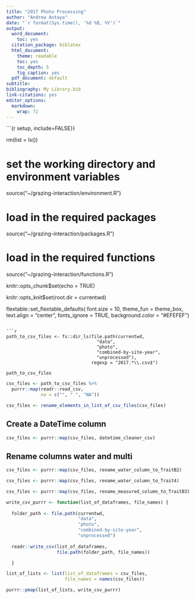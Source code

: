 ```yaml
---
title: "2017 Photo Processing"
author: "Andrew Antaya"
date: "`r format(Sys.time(), '%d %B, %Y')`"
output:
  word_document:
    toc: yes
  citation_package: biblatex
  html_document:
    theme: readable
    toc: yes
    toc_depth: 5
    fig_caption: yes
  pdf_document: default
subtitle:
bibliography: My Library.bib
link-citations: yes
editor_options:
  markdown:
    wrap: 72
---
```


```{r setup, include=FALSE}}

rm(list = ls())

# set the working directory and environment variables
 source("~/grazing-interaction/environment.R")

# load in the required packages
source("~/grazing-interaction/packages.R")

# load in the required functions
source("~/grazing-interaction/functions.R")

knitr::opts_chunk$set(echo = TRUE)

knitr::opts_knit$set(root.dir = currentwd)

flextable::set_flextable_defaults(
  font.size = 10, 
  theme_fun = theme_box,
  text.align = "center",
  fonts_ignore = TRUE,
  background.color = "#EFEFEF")
```

```r
path_to_csv_files <- fs::dir_ls(file.path(currentwd, 
                                  "data", 
                                  "photo", 
                                  "combined-by-site-year",
                                  "unprocessed"), 
                                regexp = "2017.*\\.csv$")

path_to_csv_files
```

```r
csv_files <- path_to_csv_files %>% 
  purrr::map(readr::read_csv,
             na = c("", " ", "NA"))
```

```r
csv_files <- rename_elements_in_list_of_csv_files(csv_files)
```

## Create a DateTime column

```r
csv_files <- purrr::map(csv_files, datetime_cleaner_csv)
```

## Rename columns water and multi

```r

csv_files <- purrr::map(csv_files, rename_water_column_to_TraitB2)
```

```r

csv_files <- purrr::map(csv_files, rename_water_column_to_Trait4)
```

```r
csv_files <- purrr::map(csv_files, rename_measured_column_to_TraitB3)
```

```r
write_csv_purrr <- function(list_of_dataframes, file_names) { 
  
  folder_path <- file.path(currentwd, 
                           "data",
                           "photo",
                           "combined-by-site-year", 
                           "unprocessed")
  
  readr::write_csv(list_of_dataframes, 
                   file.path(folder_path, file_names))

  }
```

```r

list_of_lists <- list(list_of_dataframes = csv_files, 
                      file_names = names(csv_files))

purrr::pmap(list_of_lists, write_csv_purrr)

```

